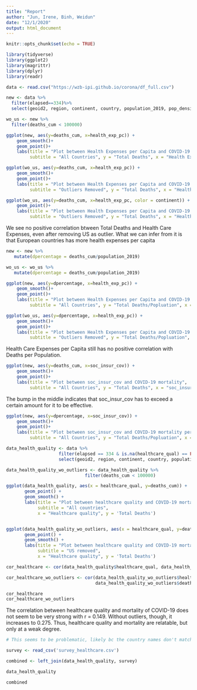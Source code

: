 ```yaml
---
title: "Report"
author: "Jun, Irene, Binh, Weidun"
date: "12/1/2020"
output: html_document
---
```


```r
knitr::opts_chunk$set(echo = TRUE)
```

```r
library(tidyverse)
library(ggplot2)
library(magrittr)
library(dplyr)
library(readr)
```

```r
data <- read.csv("https://wzb-ipi.github.io/corona/df_full.csv")
```

```r
new <- data %>%
  filter(elapsed==334)%>%
  select(geoid2, region, continent, country, population_2019, pop_density, deaths_cum, health_exp_pc, soc_insur_cov)

wo_us <- new %>%
  filter(deaths_cum < 100000)
```

```r
ggplot(new, aes(y=deaths_cum, x=health_exp_pc)) +
    geom_smooth()+
    geom_point()+
    labs(title = "Plot between Health Expenses per Capita and COVID-19 mortality",
         subtitle = "All Countries", y = "Total Deaths", x = "Health Expensees/Capita")

ggplot(wo_us, aes(y=deaths_cum, x=health_exp_pc)) +
    geom_smooth()+
    geom_point()+
    labs(title = "Plot between Health Expenses per Capita and COVID-19 mortality",
         subtitle = "Outliers Removed", y = "Total Deaths", x = "Health Expensees/Capita")

ggplot(wo_us, aes(y=deaths_cum, x=health_exp_pc, color = continent)) +
    geom_point()+
    labs(title = "Plot between Health Expenses per Capita and COVID-19 mortality",
         subtitle = "Outliers Removed", y = "Total Deaths", x = "Health Expensees/Capita")

```

We see no positive correlation btween Total Deaths and Health Care Expenses, even after removing US as outlier. What we can infer from it is that European countries has more health expenses per capita

```r
new <- new %>%
   mutate(dpercentage = deaths_cum/population_2019)

wo_us <- wo_us %>%
   mutate(dpercentage = deaths_cum/population_2019)
```

```r
ggplot(new, aes(y=dpercentage, x=health_exp_pc)) +
    geom_smooth()+
    geom_point()+
    labs(title = "Plot between Health Expenses per Capita and COVID-19 mortality per Capita",
         subtitle = "All Countries", y = "Total Deaths/Popluation", x = "Health Expensees/Capita")

ggplot(wo_us, aes(y=dpercentage, x=health_exp_pc)) +
    geom_smooth()+
    geom_point()+
    labs(title = "Plot between Health Expenses per Capita and COVID-19 mortality per Capita",
         subtitle = "Outliers Removed", y = "Total Deaths/Popluation", x = "Health Expensees/Capita")
```

Health Care Expenses per Capita still has no positive correlation with Deaths per Population.

```r
ggplot(new, aes(y=deaths_cum, x=soc_insur_cov)) +
    geom_smooth()+
    geom_point()+
    labs(title = "Plot between soc_insur_cov and COVID-19 mortality",
         subtitle = "All Countries", y = "Total Deaths", x = "soc_insur_cov")
```

The bump in the middle indicates that soc_insur_cov has to exceed a certain amount for it to be effective.

```r
ggplot(new, aes(y=dpercentage, x=soc_insur_cov)) +
    geom_smooth()+
    geom_point()+
    labs(title = "Plot between soc_insur_cov and COVID-19 mortality per Capita",
         subtitle = "All Countries", y = "Total Deaths/Popluation", x = "soc_insur_cov")
```

```r
data_health_quality <- data %>%
                    filter(elapsed == 334 & is.na(healthcare_qual) == FALSE) %>%
                    select(geoid2, region, continent, country, population_2019, pop_density, deaths_cum, healthcare_qual, health_equality)

data_health_quality_wo_outliers <- data_health_quality %>%
                              filter(deaths_cum < 100000)
```

```r

ggplot(data_health_quality, aes(x = healthcare_qual, y=deaths_cum)) +
       geom_point() +
       geom_smooth() +
       labs(title = "Plot between healthcare quality and COVID-19 mortality",
            subtitle = "All countries",
            x = "Healthcare quality", y = 'Total Deaths')


ggplot(data_health_quality_wo_outliers, aes(x = healthcare_qual, y=deaths_cum)) +
       geom_point() +
       geom_smooth() +
       labs(title = "Plot between healthcare quality and COVID-19 mortality",
            subtitle = "US removed",
            x = "Healthcare quality", y = 'Total Deaths')

```
```r
cor_healthcare <- cor(data_health_quality$healthcare_qual, data_health_quality$deaths_cum)

cor_healthcare_wo_outliers <- cor(data_health_quality_wo_outliers$healthcare_qual, 
                                  data_health_quality_wo_outliers$deaths_cum)

cor_healthcare
cor_healthcare_wo_outliers


```

The correlation between healthcare quality and mortality of COVID-19 does not seem to be very strong with r = 0.149.
Without outliers, though, it increases to 0.275.
Thus, healthcare quality and mortality are relatable, but only at a weak degree.

```r
# This seems to be problematic, likely bc the country names don't match.

survey <- read_csv('survey_healthcare.csv')

combined <- left_join(data_health_quality, survey)

data_health_quality

combined

```